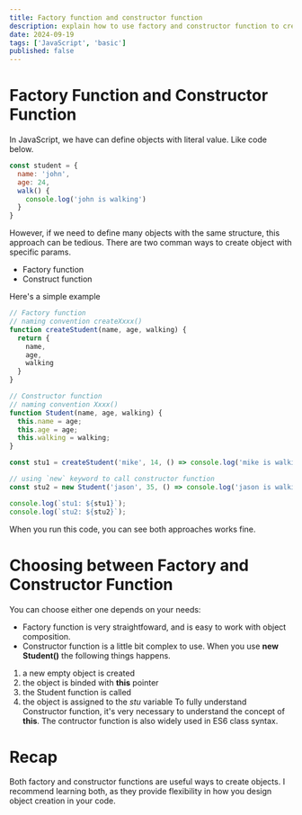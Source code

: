 ```yaml
---
title: Factory function and constructor function
description: explain how to use factory and constructor function to create a object will parameters.
date: 2024-09-19
tags: ['JavaScript', 'basic']
published: false
---
```


# Factory Function and Constructor Function

In JavaScript, we have can define objects with literal value.
Like code below.

```js
const student = {
  name: 'john',
  age: 24,
  walk() {
    console.log('john is walking')
  }
}
```

However, if we need to define many objects with the same structure, this approach can be tedious.
There are two comman ways to create object with specific params.
+ Factory function
+ Construct function

Here's a simple example

```js
// Factory function
// naming convention createXxxx()
function createStudent(name, age, walking) {
  return {
    name,
    age,
    walking
  } 
}

// Constructor function
// naming convention Xxxx()
function Student(name, age, walking) {
  this.name = age;
  this.age = age;
  this.walking = walking;
}

const stu1 = createStudent('mike', 14, () => console.log('mike is walking'));

// using `new` keyword to call constructor function 
const stu2 = new Student('jason', 35, () => console.log('jason is walking'));

console.log(`stu1: ${stu1}`);
console.log(`stu2: ${stu2}`);
```

When you run this code, you can see both approaches works fine.

# Choosing between Factory and Constructor Function

You can choose either one depends on your needs:
+ Factory function is very straightfoward, and is easy to work with object composition.
+ Constructor function is a little bit complex to use. When you use **new Student()** the following things happens.
1. a new empty object is created
2. the object is binded with **this** pointer
3. the Student function is called 
4. the object is assigned to the *stu* variable
To fully understand Constructor function, it's very necessary to understand the concept of **this**.
The contructor function is also widely used in ES6 class syntax.

# Recap
Both factory and constructor functions are useful ways to create objects. I recommend learning both, as they provide flexibility in how you design object creation in your code.